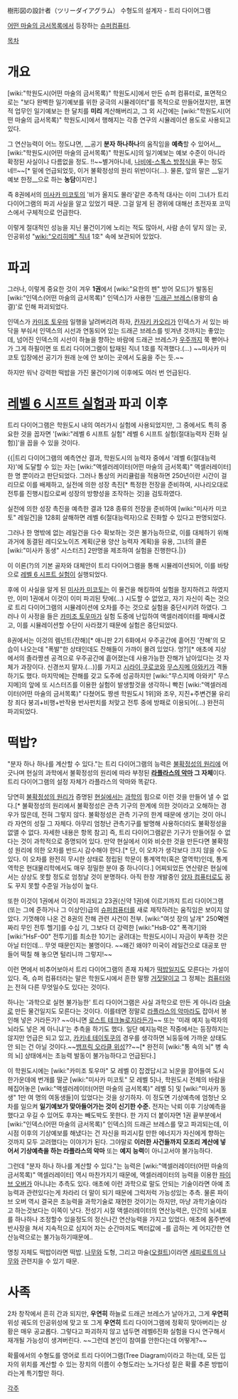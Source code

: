 樹形図の設計者（ツリーダイアグラム）
수형도의 설계자 - 트리 다이어그램

[[어떤 마술의 금서목록]]에서 등장하는 [[슈퍼컴퓨터]].

[[목차]]

= 개요 =
[wiki:"학원도시(어떤 마술의 금서목록)" 학원도시]에서 만든 슈퍼 컴퓨터로, 표면적으로는 "보다 완벽한 일기예보를 위한 궁극의 시뮬레이터"를 목적으로 만들어졌지만, 표면적 업무인 일기예보는 한 달치를 '''미리''' 계산해버리고, 그 외 시간에는 [wiki:"학원도시(어떤 마술의 금서목록)" 학원도시]에서 행해지는 각종 연구의 시뮬레이션 용도로 사용되고 있다.

그 연산능력이 어느 정도냐면, __공기 '''분자 하나하나'''의 움직임을 '''예측'''할 수 있어서__ [wiki:"학원도시(어떤 마술의 금서목록)" 학원도시]의 일기예보는 예보 수준이 아니라 확정된 사실이나 다름없을 정도. !!~~별거아니네, [[나비에-스톡스 방정식]]을 푸는 정도네!!~~[* 밑에 언급되었듯, 이거 불확정성의 원리 위반이다(...). 물론, 앞의 말은 __일기예보 한정__으로 하는 '''농담'''이지만.]

즉 8권에서의 [[미사카 미코토]]의 '비가 올지도 몰라'같은 추측적 대사는 이미 그녀가 트리 다이어그램의 파괴 사실을 알고 있었기 때문. 그걸 알게 된 경위에 대해선 초전자포 코믹스에서 구체적으로 언급한다.

이렇게 절대적인 성능을 지닌 물건이기에 노리는 적도 많아서, 사람 손이 닿지 않는 곳, 인공위성 "[[wiki:"오리히메" 직녀]] 1호" 속에 보관되어 있었다.

= 파괴 =
그러나, 이렇게 중요한 것이 겨우 '''1권'''에서 [wiki:"요한의 펜" 방어 모드]가 발동된 [wiki:"인덱스(어떤 마술의 금서목록)" 인덱스]가 사용한 '[[드래곤 브레스]](용왕의 숨결)'로 인해 파괴되었다.

인덱스가 [[카미조 토우마]] 일행을 날려버리려 하자, [[칸자키 카오리]]가 인덱스가 서 있는 바닥을 부숴서 인덱스의 시선과 연동되어 있는 드래곤 브레스를 빗겨낸 것까지는 좋았는데, 넘어진 인덱스의 시선이 하늘을 향하는 바람에 드래곤 브레스가 [[우주]]까지 쭉 뻗어나가 그게 하필이면 또 트리 다이어그램이 탑재된 직녀 1호를 직격했다.(…)
~~미사카 미코토 입장에선 공기가 원래 눈에 안 보이는 곳에서 도움을 주는 듯.~~

하지만 워낙 강력한 떡밥을 가진 물건이기에 이후에도 여러 번 언급된다.

= [[레벨 6 시프트 실험]]과 파괴 이후 =
트리 다이어그램은 학원도시 내의 여러가시 실험에 사용되었지만, 그 중에서도 특히 중요한 것을 꼽자면 '[wiki:"레벨 6 시프트 실험" 레벨 6 시프트 실험(절대능력자 진화 실험)]'을 꼽을 수 있을 것이다.

{{|트리 다이어그램의 예측연산 결과, 학원도시의 능력자 중에서 '레벨 6(절대능력자)'에 도달할 수 있는 자는 [wiki:"액셀러레이터(어떤 마술의 금서목록)" 액셀러레이터] 한 명 뿐이라고 판단되었다. 그러나 통상의 커리큘럼을 적용하면 250년이란 시간이 걸리므로 이를 배제하고, 실전에 의한 성장 촉진[* 특정한 전장을 준비하여, 시나리오대로 전투를 진행시킴으로써  성장의 방향성을 조작하는 것]을 검토하였다.

실전에 의한 성장 촉진을 예측한 결과 128 종류의 전장을 준비하여 [wiki:"미사카 미코토" 레일건]을 128회 살해하면 레벨 6(절대능력자)으로 진화할 수 있다고 판명되었다. 

그러나 한 명밖에 없는 레일건을 다수 확보하는 것은 불가능하므로, 이를 대체하기 위해 과거에 동결된 레디오노이즈 계획(군용 양산 능력자 계획)을 유용, 그녀의 클론 [wiki:"미사카 동생" 시스터즈] 2만명을 제조하여 실험을 진행한다.|}}

이 이론(?)의 기본 골자와 대체안이 트리 다이어그램을 통해 시뮬레이션되어, 이를 바탕으로 [[레벨 6 시프트 실험]]이 실행되었다.

후에 이 사실을 알게 된 [[미사카 미코토]]는 이 물건을 해킹하여 실험을 정지하려고 하였지만, 이미 1권에서 이것이 이미 파괴된 탓에(…) 시도할 수 없었고, 자기 자신이 죽는 것으로 트리 다이어그램의 시뮬레이션에 오차를 주는 것으로 실험을 중단시키려 하였다. 그러나 이 사정을 들은 [[카미조 토우마]]가 실험 도중에 난입하여 액셀러레이터를 패배시켰고, 이를 시뮬레이션할 수단이 사라졌기 때문에 실험은 중단되었다.

8권에서는 이것의 렘넌트(잔해)[* 애니판 2기 6화에서 우주공간에 흩어진 '잔해'의 모습이 나오는데 "폭발"한 상태인데도 잔해들이 가까이 몰려 있었다. 엉?][* 애초에 지상에서의 졸라짱센 공격으로 우주공간에 흩어졌는데 사용가능한 잔해가 남아있다는 것 자체가 과장이다. 신경쓰지 말자.(...)]를 가지고 [[시라이 쿠로코]]와 [[무스지메 아와키]]가 격돌하기도 했다. 마지막에는 잔해를 갖고 도주에 성공하지만 [wiki:"무스지메 아와키" 무스지메]의 앞에 또 시스터즈를 이용한 실험이 발생할것을 생각하니 빡친 [wiki:"액셀러레이터(어떤 마술의 금서목록)" 다쳤어도 짱센 학원도시 1위]와 조우, 지진+주변건물 유리창 죄다 붕괴+비행+반작용 반사펀치를 처맞고 전투 중에 방패로 이용되어(…) 완전히 파괴되었다.

= 떡밥? =
"분자 하나 하나를 계산할 수 있다."는 트리 다이어그램의 능력은 [[불확정성의 원리]]에 어긋나며 현실의 과학에서 불확정성의 원리에 따라 부정된 '''[[라플라스의 악마]] 그 자체'''이다. 트리 다이어그램의 설정 자체가 라플라스의 악마와 똑같다.

당연히 [[불확정성의 원리]]가 증명된 [[현실]]에서는 [[과학]]의 힘으로 이런 것을 만들어 낼 수 없다.[* 불확정성의 원리에서 불확정성은 관측 기구의 한계에 의한 것이라고 오해하는 경우가 많은데, 전혀 그렇지 않다. 불확정성은 관측 기구의 한계 때문에 생기는 것이 아니라 자연의 성질 그 자체다. 아무리 엄청난 관측기구를 발명해 사용하더라도 불확정성을 없앨 수 없다. 자세한 내용은 항목 참고] 즉, 트리 다이어그램같은 기구가 만들어질 수 없다는 것이 과학적으로 증명되어 있다. 만약 현실에서 이와 비슷한 것을 만든다면 불확정성 원리에 의한 오차를 반드시 감수해야 한다.[* 단, 이 오차가 생각보다 크지 않을 수도 있다. 이 오차를 완전히 무시한 상태로 정립된 학문이 통계역학(혹은 열역학)인데, 통계역학은 현대물리학에서도 매우 정밀한 분야 중 하나이다.] 어찌되었든 연산량은 현실에서는 상상도 못할 정도로 엄청날 것이 분명하다. 아직 한창 개발중인 [[양자 컴퓨터]]로도 꿈도 꾸지 못할 수준일 가능성이 높다.

또한 이것이 1권에서 이것이 파괴되고 23권(신약 1권)에 이르기까지 트리 다이어그램(또는 그에 준하거나 그 이상인)급의 [[슈퍼컴퓨터]]를 새로 제작하려는 움직임은 보이지 않았다. 기껏해야 나온 건 8권의 잔해 관련 사건이 전부. [wiki:"여섯 장의 날개" 250'''억'''엔짜리 무인 전투 헬기]를 수십 기, 그보다 더 강력한 [wiki:"HsB-02" 폭격기]와 [wiki:"HsF-00" 전투기]를 최소한 10기는 굴려대는 학원도시이니 자금이 부족한 것은 아닐 터인데... 무엇 때문인지는 불명이다.
~~왜긴 왜야? 미국이 레일건으로 대공포 만들어 떡칠 해 놓으면 털리니까 그렇지!~~

이런 면에서 비추어보아서 트리 다이어그램의 존재 자체가 [[떡밥]]일지도 모른다는 가설이 있다. 즉, 슈퍼 컴퓨터라는 말은 학원도시에서 흔한 말짱 [[거짓말]]이고 그 정체는 [[컴퓨터]]와는 전혀 다른 무엇일수도 있다는 것이다.

하나는 '과학으로 실현 불가능한' 트리 다이어그램은 사실 과학으로 만든 게 아니라 [[마술]]로 만든 물건일지도 모른다는 것이다. 이를테면 정말로 [[라플라스의 악마]]라도 잡아서 봉인해 넣은 거라든가? ~~아니면 [[로스트 테크놀로지]]라든가~~ 또는 '미래 예지 능력자의 뇌라도 넣은 게 아니냐'는 추측을 하기도 했다. 일단 예지능력은 작중에서는 등장하지는 않지만 언급은 되고 있고, [[카키네 테이토쿠]]의 경우를 생각하면 뇌둥둥에 가까운 상태도 안 되는 건 아닐 것이다.~~[[뱀프릭 오라클 위성]]??~~[* 완전히 [wiki:"통 속의 뇌" 병 속의 뇌] 상태에서는 초능력 발동이 불가능하다고 언급된다.]

이 학원도시에는 [wiki:"카미조 토우마" 모 레벨 0] 잡겠답시고 뇌운을 끌어들여 도시 한가운데에 번개를 떨군 [wiki:"미사카 미코토" 모 레벨 5]나, 학원도시 전체의 바람을 헤집어놓은 [wiki:"액셀러레이터(어떤 마술의 금서목록)" 레벨 5] 및 [wiki:"미사카 동생" 1만 여 명의 여동생들]이 있었다는 것을 상기하자. 이 정도면 기상예측에 엄청난 오차를 일으켜 '''일기예보가 맞아들어가는 것이 신기한 수준.''' 전자는 낙뢰 이후 기상예측을 했다고 우길 수 있어도 후자는 빼도박도 못한다. 한 가지 더 붙이자면 1권 끝부분에서 [wiki:"인덱스(어떤 마술의 금서목록)" 인덱스]의 드래곤 브레스를 맞고 파괴되는데, 이 시점 이후의 기상예보를 해냈다는 건 자신을 파괴시킬 만한 에너지가 자신에게 향하는 것까지 모두 고려했다는 이야기가 된다. 그야말로 '''이러한 사건들까지 모조리 계산에 넣어서 기상예측을 하는 라플라스의 악마''' 또는 '''예지 능력'''이 아니고서야 불가능하다.

그런데 "분자 하나 하나를 계산할 수 있다."는 능력은 [wiki:"액셀러레이터(어떤 마술의 금서목록)" 액셀러레이터] 역시 마찬가지기 때문에, 액셀러레이터의 능력을 이용한 [[파이브 오버]]가 아니냐는 추측도 있다. 애초에 이런 과학으로 말도 안되는 기술이라면 아예 초능력과 관련있다는게 차라리 더 말이 되기 때문에 그럭저럭 가능성있는 추측. 물론 파이브 오버 역시 결국은 초능력을 과학기술로 재현한 것이기는 하지만, 마냥 과학기술이라고 하는것보다는 이쪽이 낫다. 전성기 시절 액셀러레이터의 연산능력은, 인간의 뇌세포를 하나하나 조정할수 있을정도의 정신나간 연산능력을 가지고 있었다. 애초에 몸주변에 반사장을 쳐서 지속적으로 심지어 자는 순간마저도 벡터값에 -를 곱하는 게 어지간한 연산능력으로는 불가능하기때문에..

명칭 자체도 떡밥이라면 떡밥. [[나무]]와 도형, 그리고 마술([[오컬트]])이라면 [[세피로트의 나무]]와 관련지을 수 있기 때문.

= 사족 =

2차 창작에서 흔히 간과 되지만, '''우연히''' 하늘로 드래곤 브레스가 날아가고, 그게 '''우연히''' 위성 궤도의 인공위성에 맞고 또 그게 '''우연히''' 트리 다이어그램에 정확히 맞아버리는 상황은 매우 공교롭다. 그렇다고 파괴하지 않고 냅두면 레벨6진화 실험을 다시 연구해서 재개될 가능성이 생겨버린다. ~~그런데 본인이 참여를 안한다는데 어떻게?~~

확률에서의 수형도를 영어로 트리 다이어그램(Tree Diagram)이라고 하는데, 모든 입자의 위치를 계산할 수 있는 장치의 이름이 수형도라는 노가다성 짙은 확률 추론 방법이라는게 특기할만 하다.


[[각주]]
